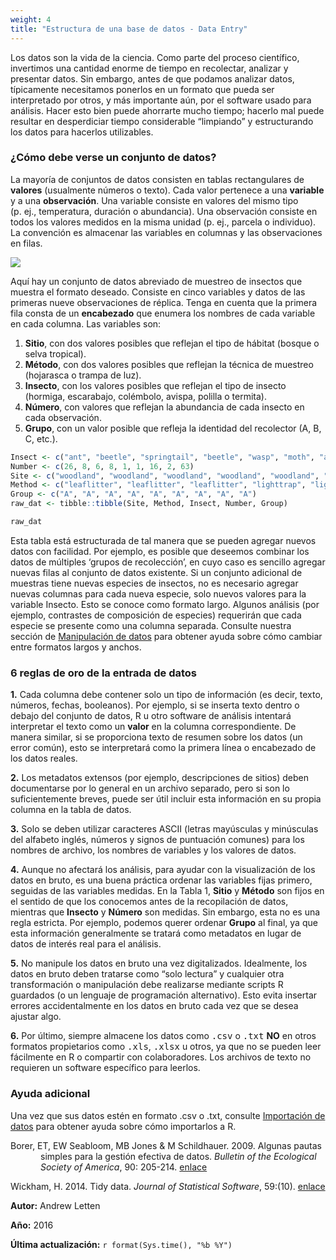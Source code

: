 ```yaml
---
weight: 4
title: "Estructura de una base de datos - Data Entry"
---
```


Los datos son la vida de la ciencia. Como parte del proceso científico, invertimos una cantidad enorme de tiempo en recolectar, analizar y presentar datos. Sin embargo, antes de que podamos analizar datos, típicamente necesitamos ponerlos en un formato que pueda ser interpretado por otros, y más importante aún, por el software usado para análisis. Hacer esto bien puede ahorrarte mucho tiempo; hacerlo mal puede resultar en desperdiciar tiempo considerable "limpiando" y estructurando los datos para hacerlos utilizables.

### ¿Cómo debe verse un conjunto de datos?

La mayoría de conjuntos de datos consisten en tablas rectangulares de **valores** (usualmente números o texto). Cada valor pertenece a una **variable** y a una **observación**. Una variable consiste en valores del mismo tipo (p. ej., temperatura, duración o abundancia). Una observación consiste en todos los valores medidos en la misma unidad (p. ej., parcela o individuo). La convención es almacenar las variables en columnas y las observaciones en filas.


![](Data_entry_image.jpg)

Aquí hay un conjunto de datos abreviado de muestreo de insectos que muestra el formato deseado. Consiste en cinco variables y datos de las primeras nueve observaciones de réplica. Tenga en cuenta que la primera fila consta de un **encabezado** que enumera los nombres de cada variable en cada columna. Las variables son:

1. **Sitio**, con dos valores posibles que reflejan el tipo de hábitat (bosque o selva tropical).
2. **Método**, con dos valores posibles que reflejan la técnica de muestreo (hojarasca o trampa de luz).
3. **Insecto**, con los valores posibles que reflejan el tipo de insecto (hormiga, escarabajo, colémbolo, avispa, polilla o termita).
4. **Número**, con valores que reflejan la abundancia de cada insecto en cada observación.
5. **Grupo**, con un valor posible que refleja la identidad del recolector (A, B, C, etc.).


```r
Insect <- c("ant", "beetle", "springtail", "beetle", "wasp", "moth", "ant", "termite", "springtail")
Number <- c(26, 8, 6, 8, 1, 1, 16, 2, 63)
Site <- c("woodland", "woodland", "woodland", "woodland", "woodland", "woodland", "rainforest", "rainforest", "rainforest")
Method <- c("leaflitter", "leaflitter", "leaflitter", "lighttrap", "lighttrap", "lighttrap", "leaflitter", "leaflitter", "leaflitter")
Group <- c("A", "A", "A", "A", "A", "A", "A", "A", "A")
raw_dat <- tibble::tibble(Site, Method, Insect, Number, Group)
```

```r
raw_dat
```
 
Esta tabla está estructurada de tal manera que se pueden agregar nuevos datos con facilidad. Por ejemplo, es posible que deseemos combinar los datos de múltiples 'grupos de recolección', en cuyo caso es sencillo agregar nuevas filas al conjunto de datos existente. Si un conjunto adicional de muestras tiene nuevas especies de insectos, no es necesario agregar nuevas columnas para cada nueva especie, solo nuevos valores para la variable Insecto. Esto se conoce como formato largo. Algunos análisis (por ejemplo, contrastes de composición de especies) requerirán que cada especie se presente como una columna separada. Consulte nuestra sección de [Manipulación de datos](/data-manipulation/reshaping-data/) para obtener ayuda sobre cómo cambiar entre formatos largos y anchos.

### 6 reglas de oro de la entrada de datos

**1.** Cada columna debe contener solo un tipo de información (es decir, texto, números, fechas, booleanos). Por ejemplo, si se inserta texto dentro o debajo del conjunto de datos, R u otro software de análisis intentará interpretar el texto como un **valor** en la columna correspondiente. De manera similar, si se proporciona texto de resumen sobre los datos (un error común), esto se interpretará como la primera línea o encabezado de los datos reales.

**2.** Los metadatos extensos (por ejemplo, descripciones de sitios) deben documentarse por lo general en un archivo separado, pero si son lo suficientemente breves, puede ser útil incluir esta información en su propia columna en la tabla de datos.

**3.** Solo se deben utilizar caracteres ASCII (letras mayúsculas y minúsculas del alfabeto inglés, números y signos de puntuación comunes) para los nombres de archivo, los nombres de variables y los valores de datos.

**4.** Aunque no afectará los análisis, para ayudar con la visualización de los datos en bruto, es una buena práctica ordenar las variables fijas primero, seguidas de las variables medidas. En la Tabla 1, **Sitio** y **Método** son fijos en el sentido de que los conocemos antes de la recopilación de datos, mientras que **Insecto** y **Número** son medidas. Sin embargo, esta no es una regla estricta. Por ejemplo, podemos querer ordenar **Grupo** al final, ya que esta información generalmente se tratará como metadatos en lugar de datos de interés real para el análisis.

**5.** No manipule los datos en bruto una vez digitalizados. Idealmente, los datos en bruto deben tratarse como "solo lectura" y cualquier otra transformación o manipulación debe realizarse mediante scripts R guardados (o un lenguaje de programación alternativo). Esto evita insertar errores accidentalmente en los datos en bruto cada vez que se desea ajustar algo.

**6.** Por último, siempre almacene los datos como <font face="monospace">.csv</font> o <font face="monospace">.txt</font> **NO** en otros formatos propietarios como <font face="monospace">.xls</font>, <font face="monospace">.xlsx</font> u otros, ya que no se pueden leer fácilmente en R o compartir con colaboradores. Los archivos de texto no requieren un software específico para leerlos.

### Ayuda adicional
Una vez que sus datos estén en formato .csv o .txt, consulte [Importación de datos](/getting-started-with-r/importing-data)  para obtener ayuda sobre cómo importarlos a R.

<p style="margin-left:.5in;text-indent:-.5in">Borer, ET, EW Seabloom, MB Jones & M Schildhauer. 2009. Algunas pautas simples para la gestión efectiva de datos. *Bulletin of the Ecological Society of America*, 90: 205-214. [enlace](http://dx.doi.org/10.1890/0012-9623-90.2.205)</p>
<p style="margin-left:.5in;text-indent:-.5in">Wickham, H. 2014. Tidy data. *Journal of Statistical Software*, 59:(10). [enlace](http://www.jstatsoft.org/v59/i10/paper)</p>

**Autor:** Andrew Letten

**Año:** 2016

**Última actualización:** `r format(Sys.time(), "%b %Y")`

